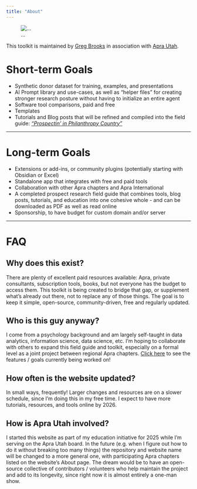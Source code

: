 ```yaml
---
title: "About"
---
```

::: {.column-margin}
![...](https://i.postimg.cc/rwp86Hry/25th-anniversary-logo.jpg)
:::

This toolkit is maintained by [Greg Brooks](https://github.com/analyst-greg/){.external} in association with [Apra Utah](https://aprautah.wildapricot.org/){.external}.

# Short-term Goals
- Synthetic donor dataset for training, examples, and presentations
- AI Prompt library and use-cases, as well as "helper files" for creating stronger research posture without having to initialize an entire agent
- Software tool comparisons, paid and free
- Templates
- Tutorials and Blog posts that will be refined and compiled into the field guide: [*"Prospectin' in Philanthropy Country"*](toolkit_blog/technical_field_guide/index.qmd)

***
# Long-term Goals
- Extensions or add-ins, or community plugins (potentially starting with Obsidian or Excel)
- Standalone app that integrates with free and paid tools
- Collaboration with other Apra chapters and Apra International
- A completed prospect research field guide that combines tools, blog posts, tutorials, and education into one cohesive whole - and can be downloaded as PDF as well as read online
- Sponsorship, to have budget for custom domain and/or server

***
# FAQ

## Why does this exist?

There are plenty of excellent paid resources available: Apra, private consultants, subscription tools, books, but not everyone has the budget to access them. This toolkit is being created to bridge that gap, or supplement what's already out there, not to replace any of those things. The goal is to keep it simple, open-source, community-driven, free and regularly updated.

## Who is this guy anyway?

I come from a psychology background and am largely self-taught in data analytics, information science, data science, etc. I'm hoping to collaborate with others to expand this field guide and toolkit, especially on a formal level as a joint project between regional Apra chapters. [Click here](https://github.com/orgs/ApraUtah/projects/1) to see the features / goals currently being worked on!

## How often is the website updated?

In small ways, frequently! Larger changes and resources are on a slower schedule, since I'm doing this in my free time. I expect to have more tutorials, resources, and tools online by 2026.

## How is Apra Utah involved?

I started this website as part of my education initiative for 2025 while I'm serving on the Apra Utah board. In the future (e.g. when I figure out how to do it without breaking too many things) the repository and website name will be changed to a more general one, with participating Apra chapters listed on the website's About page. The dream would be to have an open-source collective of contributors / volunteers who help maintain the project and add to its longevity, since right now it is almost entirely a one-man show.

